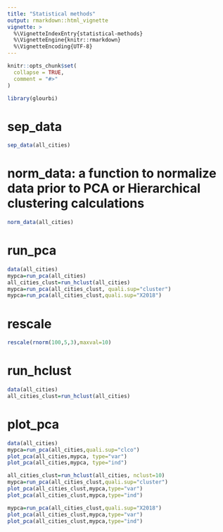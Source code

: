 ```yaml
---
title: "Statistical methods"
output: rmarkdown::html_vignette
vignette: >
  %\VignetteIndexEntry{statistical-methods}
  %\VignetteEngine{knitr::rmarkdown}
  %\VignetteEncoding{UTF-8}
---
```


```r
knitr::opts_chunk$set(
  collapse = TRUE,
  comment = "#>"
)
```

```r
library(glourbi)
```

<!-- WARNING - This vignette is generated by {fusen} from dev/2-flat_stat.Rmd: do not edit by hand -->

<!-- Run this 'development' chunk -->
<!-- Store every call to library() that you need to explore your functions -->


<!--
 You need to run the 'description' chunk in the '0-dev_history.Rmd' file before continuing your code there.

If it is the first time you use {fusen}, after 'description', you can directly run the last chunk of the present file with inflate() inside.
--> 


# sep_data

    

  

```r
sep_data(all_cities)
```

  

# norm_data: a function to normalize data prior to PCA or Hierarchical clustering calculations

  

```r
norm_data(all_cities)
```

  

# run_pca

    

  

```r
data(all_cities)
mypca=run_pca(all_cities)
all_cities_clust=run_hclust(all_cities)
mypca=run_pca(all_cities_clust, quali.sup="cluster")
mypca=run_pca(all_cities_clust,quali.sup="X2018")
```

  

# rescale

    

  

```r
rescale(rnorm(100,5,3),maxval=10)
```

  

# run_hclust

    

  

```r
data(all_cities)
all_cities_clust=run_hclust(all_cities)
```

  

  

# plot_pca

    

  

```r
data(all_cities)
mypca=run_pca(all_cities,quali.sup="clco")
plot_pca(all_cities,mypca, type="var")
plot_pca(all_cities,mypca, type="ind")

all_cities_clust=run_hclust(all_cities, nclust=10)
mypca=run_pca(all_cities_clust,quali.sup="cluster")
plot_pca(all_cities_clust,mypca,type="var")
plot_pca(all_cities_clust,mypca,type="ind")

mypca=run_pca(all_cities_clust,quali.sup="X2018")
plot_pca(all_cities_clust,mypca,type="var")
plot_pca(all_cities_clust,mypca,type="ind")
```

  

